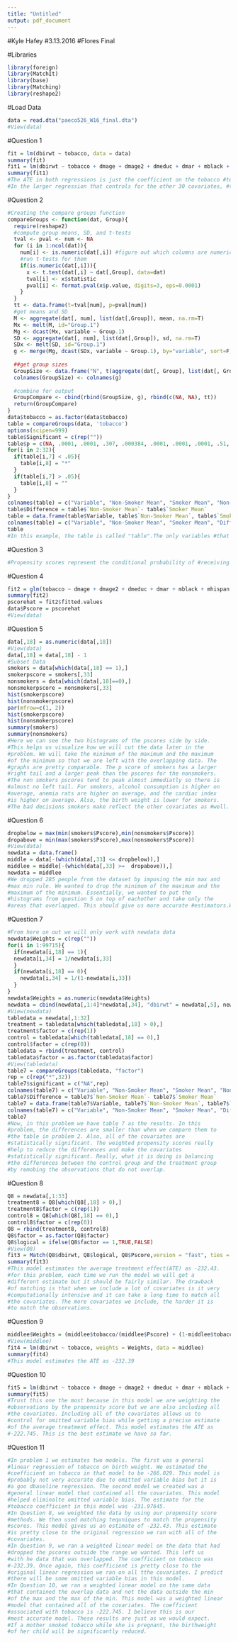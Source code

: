 ```yaml
---
title: "Untitled"
output: pdf_document
---
```

#Kyle Hafey 
#3.13.2016
#Flores Final

#Libraries
```r
library(foreign)
library(MatchIt)
library(base)
library(Matching)
library(reshape2)
```

#Load Data
```r
data = read.dta("paeco526_W16_final.dta")
#View(data)
```

#Question 1
```r
fit = lm(dbirwt ~ tobacco, data = data)
summary(fit)
fit1 = lm(dbirwt ~ tobacco + dmage + dmage2 + dmeduc + dmar + mblack + mhispan + motherr + foreignb + dfage + dfeduc + fblack + fhispan + fotherr + alcohol + drink + tripre0 + tripre2 + tripre3 + nprevist + adequac2 + adequac3 + first + dlivord + disllb + pre4000 + plural + diabete + anemia + cardiac + chyper, data = data)
summary(fit1)
#The ATE in both regressions is just the coefficient on the tobacco #term. In the first regression, tobacco has an ATE of -266.029. 
#In the larger regression that controls for the other 30 covariates, #the ATE is -231.97645 
```

#Question 2
```r
#Creating the compare groups function
compareGroups <- function(dat, Group){
  require(reshape2)
  #compute group means, SD, and t-tests
  tval <- pval <- num <- NA
  for (i in 1:ncol(dat)){
    num[i] <- is.numeric(dat[,i]) #figure out which columns are numeric
    #run t-tests for them
    if(is.numeric(dat[,i])){
      x <- t.test(dat[,i] ~ dat[,Group], data=dat)
      tval[i] <- x$statistic
      pval[i] <- format.pval(x$p.value, digits=3, eps=0.0001)
    }
  }
  tt <- data.frame(t=tval[num], p=pval[num])
  #get means and SD
  M <- aggregate(dat[, num], list(dat[,Group]), mean, na.rm=T)
  Mx <- melt(M, id="Group.1")
  Mg <- dcast(Mx, variable ~ Group.1)
  SD <- aggregate(dat[, num], list(dat[,Group]), sd, na.rm=T)
  SDx <- melt(SD, id="Group.1")
  g <- merge(Mg, dcast(SDx, variable ~ Group.1), by="variable", sort=F, suffixes = c(".M",".SD"))
  
  ##get group sizes
  GroupSize <- data.frame("N", t(aggregate(dat[, Group], list(dat[, Group]), length)[,2]), NA, NA)
  colnames(GroupSize) <- colnames(g)
  
  #combine for output
  GroupCompare <- cbind(rbind(GroupSize, g), rbind(c(NA, NA), tt))
  return(GroupCompare)
}
data$tobacco = as.factor(data$tobacco)
table = compareGroups(data, 'tobacco')
options(scipen=999)
table$Significant = c(rep(""))
table$p = c(NA, .0001, .0001, .307, .000384, .0001, .0001, .0001, .51, .0001 , .0001, .0001,.0001,.0001,.0001,.0001,.0001,.0001,.0001,.0001,.0001,.0001,.0001,.0001,.0001,.0001,.0001,.0001,.0001,.0001,.557,.0001)
for(i in 2:32){
  if(table[i,7] < .05){
    table[i,8] = "*"
  } 
  if(table[i,7] > .05){
    table[i,8] = ""
  }
}
colnames(table) = c("Variable", "Non-Smoker Mean", "Smoker Mean", "Non-Smoker Standard Deviation", "Smoker Standard Deviation", "Test Statistic", "P-Value", "Significant")
table$Difference = table$`Non-Smoker Mean`- table$`Smoker Mean`
table = data.frame(table$Variable, table$`Non-Smoker Mean`, table$`Smoker Mean`, table$Difference, table$`Non-Smoker Standard Deviation`, table$`Smoker Standard Deviation`, table$`Test Statistic`, table$`P-Value`,table$Significant)
colnames(table) = c("Variable", "Non-Smoker Mean", "Smoker Mean", "Difference", "Non-Smoker Standard Deviation", "Smoker Standard Deviation", "Test Statistic", "P-Value", "Significant")
table
#In this example, the table is called "table".The only variables #that are not statistically significant are the coefficients #associated with Cardiac, Diabetes and plural. All of the other #covariates are statistically significant. the Treatment group #contains 17,421 observations and the Control group contains 82,579 #observations. For many covariates, the differences between the #covariates in the treatment group versus the control group are #statistically significant. The groups are very comparable. Smokers #definitely make poorer decisions while they are pregnant, but we #can hold these decisions constant in our covariates. Im sure there #are some confounders that we do not observe that are left out of #the sample. I do not think we will recieve an unbiased estimator of #the ATE by running a simple linear regression. We are probably #missing some covariates from the model that we can call omitted #varible bias. Also, our sampling selection was a little funky so we #shoud try some other models in order to find an accurate causal #affect or ATE.
```

#Question 3
```r
#Propensity scores represent the conditional probability of #receiving the treatment. These can be used in order to simulate a #natural experiment. Propensity scores are used in sophisticated #models that adjust for the differences in the covariates. #Propensity score matching can be used as a method to reduce the #bias in the estimation of treatment effects with observational data #sets. In this example, we observe whether or not a mother smokes #tobacco and what happens to the birth weight of the baby. We want #to find the average treatment effect of smoking tobacco on the #childs birth weight. The ATE is useful to estimate what the effects #would be if the treatment was randomely assigned to the sample #population. The key assumption is that there are no confounders in #the model. We must have an adequate control group and treatment #group for the model to work. The best way for this assumption to #hold is for the model to be unconfoundedness.This means that the #assignemnt ot the treatment is independent of the outcomes, #conditional on all the other covariates. In this example, the #decision to smoke should be independent of birth weight, #conditional on all the other covariates we included in the model. #The propensity score matching methods do not control for omitted #variable bias. Propensity score matching is more efficient than #matching on all the other covariates.The results should be more #efficient than a general linear regression.   
```

#Question 4
```r
fit2 = glm(tobacco ~ dmage + dmage2 + dmeduc + dmar + mblack + mhispan + motherr + foreignb + dfage + dfeduc + fblack + fhispan + fotherr + alcohol + drink + tripre0 + tripre2 + tripre3 + nprevist + adequac2 + adequac3 + first + dlivord + disllb + pre4000 + plural + diabete + anemia + cardiac + chyper, data = data, family = binomial(link = "logit"))
summary(fit2)
pscorehat = fit2$fitted.values
data$Pscore = pscorehat
#View(data)
```

#Question 5
```r
data[,18] = as.numeric(data[,18])
#View(data)
data[,18] = data[,18] - 1
#Subset Data
smokers = data[which(data[,18] == 1),]
smokerpscore = smokers[,33]
nonsmokers = data[which(data[,18]==0),]
nonsmokerpscore = nonsmokers[,33]
hist(smokerpscore)
hist(nonsmokerpscore)
par(mfrow=c(1, 2))
hist(smokerpscore)
hist(nonsmokerpscore)
summary(smokers)
summary(nonsmokers)
#Here we can see the two histograms of the pscores side by side. 
#This helps us visualize how we will cut the data later in the 
#problem. We will take the minimum of the maximum and the maximum 
#of the minimum so that we are left with the overlapping data. The
#graphs are pretty comparable. The p score of smokers has a larger 
#right tail and a larger peak than the pscores for the nonsmokers.
#The non smokers pscores tend to peak almost immediatly so there is 
#almost no left tail. For smokers, alcohol consumption is higher on
#average, anemia rats are higher on average, and the cardiac index 
#is higher on average. Also, the birth weight is lower for smokers.
#The bad decisions smokers make reflect the other covariates as #well. 
```

#Question 6
```r
dropbelow = max(min(smokers$Pscore),min(nonsmokers$Pscore))
dropabove = min(max(smokers$Pscore),max(nonsmokers$Pscore))
#View(data)
newdata = data.frame()
middle = data[-(which(data[,33] <= dropbelow)),]
middlee = middle[-(which(data[,33] >=  dropabove)),]
newdata = middlee
#We dropped 285 people from the dataset by imposing the min max and
#max min rule. We wanted to drop the minimum of the maximum and the
#maximum of the minimum. Essentially, we wanted to put the 
#histograms from question 5 on top of eachother and take only the 
#areas that overlapped. This should give us more accurate #estimators.We are no longer estimating the population ATE. Now we #are estimating the ATT or the average treatment effect on the #treated individuals. 
```

#Question 7
```r
#From here on out we will only work with newdata data
newdata$Weights = c(rep(""))
for(i in 1:99715){
  if(newdata[i,18] == 1){
  newdata[i,34] = 1/newdata[i,33]  
  }
  if(newdata[i,18] == 0){
    newdata[i,34] = 1/(1-newdata[i,33])
  }
}
newdata$Weights = as.numeric(newdata$Weights)
newdata = cbind(newdata[,1:4]*newdata[,34], "dbirwt" = newdata[,5], newdata[,6:32]*newdata[,34], newdata[,33:34])
#View(newdata)
tabledata = newdata[,1:32]
treatment = tabledata[which(tabledata[,18] > 0),]
treatment$factor = c(rep(1))
control = tabledata[which(tabledata[,18] == 0),]
control$factor = c(rep(0))
tabledata = rbind(treatment, control)
tabledata$factor = as.factor(tabledata$factor)
#View(tabledata)
table7 = compareGroups(tabledata, "factor")
rep = c(rep("*",32))
table7$significant = c("NA",rep)
colnames(table7) = c("Variable", "Non-Smoker Mean", "Smoker Mean", "Non-Smoker Standard Deviation", "Smoker Standard Deviation", "Test Statistic", "P-Value", "Significant")
table7$Difference = table7$`Non-Smoker Mean`- table7$`Smoker Mean`
table7 = data.frame(table7$Variable, table7$`Non-Smoker Mean`, table7$`Smoker Mean`, table7$Difference, table7$`Non-Smoker Standard Deviation`, table7$`Smoker Standard Deviation`, table7$`Test Statistic`, table7$`P-Value`,table7$Significant)
colnames(table7) = c("Variable", "Non-Smoker Mean", "Smoker Mean", "Difference", "Non-Smoker Standard Deviation", "Smoker Standard Deviation", "Test Statistic", "P-Value", "Significant")
table7
#Now, in this problem we have table 7 as the results. In this 
#problem, the differences are smaller than when we compare them to
#the table in problem 2. Also, all of the covariates are 
#statistically significant. The weighted propensity scores really 
#help to reduce the differences and make the covariates 
#statistically significant. Really, what it is doing is balancing 
#the differences between the control group and the treatment group 
#by remobing the observations that do not overlap. 
```

#Question 8
```r
Q8 = newdata[,1:33]
treatment8 = Q8[which(Q8[,18] > 0),]
treatment8$factor = c(rep(1))
control8 = Q8[which(Q8[,18] == 0),]
control8$factor = c(rep(0))
Q8 = rbind(treatment8, control8)
Q8$factor = as.factor(Q8$factor)
Q8$logical = ifelse(Q8$factor == 1,TRUE,FALSE)
#View(Q8)
fit3 = Match(Q8$dbirwt, Q8$logical, Q8$Pscore,version = "fast", ties = FALSE )
summary(fit3)
#This model estimates the average treatment effect(ATE) as -232.43. 
#for this problem, each time we run the model we will get a 
#different estimate but it should be fairly similar. The drawback 
#of matching is that when we include a lot of covariates is it very
#computationally intensive and it can take a long time to match all
#the covariates. The more covariates we include, the harder it is 
#to match the observations. 
```

#Question 9
```r
middlee$Weights = (middlee$tobacco/(middlee$Pscore) + (1-middlee$tobacco)/(1-middlee$Pscore))
#View(middlee)
fit4 = lm(dbirwt ~ tobacco, weights = Weights, data = middlee)
summary(fit4)
#This model estimates the ATE as -232.39
```

#Question 10
```r
fit5 = lm(dbirwt ~ tobacco + dmage + dmage2 + dmeduc + dmar + mblack + mhispan + motherr + foreignb + dfage + dfeduc + fblack + fhispan + fotherr + alcohol + drink + tripre0 + tripre2 + tripre3 + nprevist + adequac2 + adequac3 + first + dlivord + disllb + pre4000 + plural + diabete + anemia + cardiac + chyper, weights = Weights, data = middlee)
summary(fit5)
#Trust this one the most because in this model we are weighting the 
#observations by the propensity score but we are also including all
#the covariates. Including all of the covariates allows us to 
#control for omitted variable bias while getting a precise estimate
#of the average treatment effect. This model estimates the ATE as 
#-222.745. This is the best estimate we have so far. 
```

#Question 11
```r
#In problem 1 we estimates two models. The first was a general 
#linear regression of tobacco on birth weight. We estimated the 
#coefficient on tobacco in that model to be -266.029. This model is
#probably not very accurate due to omitted variable bias but it is 
#a goo dbaseline regression. The second model we created was a 
#general linear model that contained all the covariates. This model 
#helped eliminalte omitted variable bias. The estimate for the 
#tobacco coefficient in this model was -231.97645. 
#In Question 8, we weighted the data by using our propensity score
#methods. We then used matching tequniques to match the propensity 
#scores. This model gives us an estimate of -232.43. This estimate 
#is pretty close to the original regression we ran with all of the
#covariates. 
#In Question 9, we ran a weighted linear model on the data that had 
#dropped the pscores outside the range we wanted. This left us 
#with he data that was overlapped. The coefficient on tobacco was
#-232.39. Once again, this coefficient is pretty close to the 
#original linear regression we ran on all tthe covariates. I predict
#there will be some omitted variable bias in this model. 
#In Question 10, we ran a weighted linear model on the same data 
#that contained the overlap data and not the data outside the min 
#of the max and the max of the min. This model was a weighted linear
#model that contained all of the covariates. The coefficient 
#associated with tobacco is -222.745. I believe this is our 
#most accurate model. These results are just as we would expect. 
#If a mother smoked tobacco while she is pregnant, the birthweight 
#of her child will be significantly reduced. 
```


